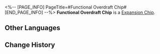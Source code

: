 <%-- [PAGE_INFO]
PageTitle=#Functional Overdraft Chip#
[END_PAGE_INFO] --%>
{{Item Infobox
|id          = 250226
|image       = Item Functional Overdraft Chip.png
|type        = Expansion Chip
|invCategory = 
|rarity      = 3
|effect      = After attacking the enemy target, the wearer consumes their own HP and greatly Advances their action Forward.
|description = A game item in Aetherium Wars. Aether Spirits will gain a special enhanced ability after equipping it.
}}
'''Functional Overdraft Chip''' is a [[Expansion Chip]].

==Other Languages==
{{Other Languages
|en   = Functional Overdraft Chip
|zhs  = 性能透支芯片
|zht  = 性能透支晶片
|ja   = チップ「オーバードライブ」
|ko   = 성능 초과 인출 칩
|es   = Chip de sobregiro funcional
|fr   = Puce de performance persistante
|ru   = Чип эффективного перерасхода
|th   = ชิปเบิกสมรรถนะ
|vi   = Chip Bội Chi Tính Năng
|de   = Chip: Funktionale Überziehung
|id   = Functional Overdraft Chip
|pt   = Chip de Cheque Especial Funcional
}}

==Change History==
{{Change History|2.0}}